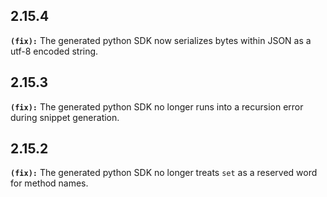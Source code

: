 ## 2.15.4
**`(fix):`** The generated python SDK now serializes bytes within JSON as a utf-8 encoded string.

## 2.15.3
**`(fix):`** The generated python SDK no longer runs into a recursion error during snippet generation.

## 2.15.2
**`(fix):`** The generated python SDK no longer treats `set` as a reserved word for method names.

